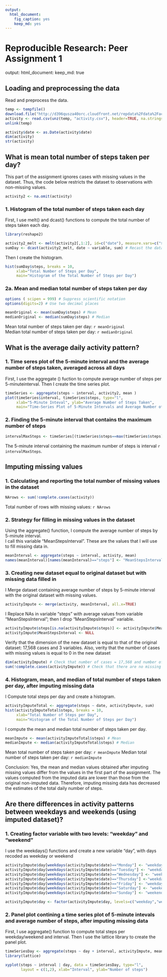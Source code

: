 ```yaml
---
output:
  html_document:
    fig_caption: yes
    keep_md: yes
---
```

# Reproducible Research: Peer Assignment 1

output:
  html_document: 
    keep_md: true


## Loading and preprocessing the data

Read and preprocess the data.

```r
temp <- tempfile()
download.file("http://d396qusza40orc.cloudfront.net/repdata%2Fdata%2Factivity.zip", temp)
activity <- read.csv(unz(temp, "activity.csv"), header=TRUE, na.strings="NA")
unlink(temp)

activity$date <- as.Date(activity$date)
dim(activity)
str(activity)
```


## What is mean total number of steps taken per day?

This part of the assignment ignores cases with missing values in the dataset.  Thus, the code below restricts the dataset to observations with non-missing values.


```r
activity2 <- na.omit(activity)
```


### 1. Histogram of the total number of steps taken each day

First, I use melt() and dcast() functions to compute the total number of steps taken each day.

```r

library(reshape2)

activity2_melt <- melt(activity2[,1:2], id=c("date"), measure.vars=c("steps")) # Melt data (using two variables: steps and date)
sumDay <- dcast(activity2_melt, date ~ variable, sum) # Recast the dataset and compute sum of steps by date
```

Then I create the histogram.

```r
hist(sumDay$steps, breaks = 10, 
     xlab="Total Number of Steps per Day", 
     main="Histogram of the Total Number of Steps per Day")
```


### 2a. Mean and median total number of steps taken per day

```r
options ( scipen = 999) # Suppress scientific notation
options(digits=2) # Use two decimal places

meanOriginal <- mean(sumDay$steps) # Mean
medianOriginal <- median(sumDay$steps) # Median
```

Mean total number of steps taken per day: `r meanOriginal`  
Median total number of steps taken per day: `r medianOriginal`     


## What is the average daily activity pattern?

### 1. Time seres plot of the 5-minute interval and the average number of steps taken, averaged across all days

First, I use the aggregate () fuction to compute average number of steps per 5-minuteinterval.
Then I create the time series plot.

```r
timeSeries <- aggregate(steps ~ interval, activity2, mean )
plot(timeSeries$interval, timeSeries$steps, type="l",
     xlab="5-Minute Inteval", ylab="Average Number of Steps Taken",
     main="Time-Series Plot of 5-Minute Intervals and Average Number of Steps")
```

### 2. Finding the 5-minute interval that contains the maximum number of steps

```r
intervalMaxSteps <- timeSeries[(timeSeries$steps==max(timeSeries$steps)), c("interval")]
```

The 5-minute interval containing the maximum number of steps is interval `r intervalMaxSteps`. 

## Imputing missing values

### 1. Calculating and reporting the total number of missing values in the dataset

```r
NArows <- sum(!complete.cases(activity))
```

Total number of rows with missing values: `r NArows`


### 2. Strategy for filling in missing values in the dataset

Using  the aggregate() function, I compute the average number of steps by 5-minute interval.  
I call this variable "MeanStepsInterval". These are the values that I will use to fill missing data in.

```r
meanInterval <- aggregate(steps ~ interval, activity, mean)
names(meanInterval)[names(meanInterval)=="steps"] <- "MeanStepsInterval" 
```

### 3. Creating new dataset equal to original dataset but with missing data filled in


I Merge dataset containing average number of steps by 5-minute interval with the original dataset with missing values.

```r
activityImpute <- merge(activity, meanInterval, all.x=TRUE)
```
      
I Replace NAs in variable "steps" with average values from variable "MeanStepsInterval"; then I drop "MeanStepsInterval" variable. 

```r
activityImpute$steps[is.na(activityImpute$steps)] <- activityImpute$MeanStepsInterval
activityImpute$MeanStepsInterval <- NULL
```

Verify that the dimension of the new dataset is equal to that of the original dataset: 17,568 cases and 3 variables.
Also, verity that the number of cases with missing values is equal to 0 in the new dataset

```r
dim(activityImpute) # Check that number of cases = 17,568 and number of variables = 3
sum(!complete.cases(activityImpute)) # Check that there are no missing values
```

### 4. Histogram, mean, and median of total number of steps taken per day, after imputing missing data

I Compute total steps per day and create a histogram.

```r
activityImputeTotal <- aggregate(steps ~ date, activityImpute, sum)
hist(activityImputeTotal$steps, breaks = 10, 
     xlab="Total Number of Steps per Day", 
     main="Histogram of the Total Number of Steps per Day")
```

I compute the mean and median total number of steps taken per day.

```r
meanImpute <- mean(activityImputeTotal$steps) # Mean
medianImpute <- median(activityImputeTotal$steps) # Median
```

Mean total number of steps taken per day: `r meanImpute` 
Median total number of steps taken per day: `r medianImpute`



Conclusion: Yes, the mean and median values obtained after imputing missing values differ from the values in the first part of the assignment. The values computed from the imputed data are lower than those from the original non-imputed data. Therefore, imputing missing data has decreased the estimates of the total daily number of steps. 

## Are there differences in activity patterns between weekdays and weekends (using imputed dataset)?

### 1. Creating factor variable with two levels: "weekday" and "weekend"

I use the weekdays() functions and create a new variable "day", with days recoded as weekday or weekend

``` r
activityImpute$day[weekdays(activityImpute$date)=="Monday"] <- "weekday"
activityImpute$day[weekdays(activityImpute$date)=="Tuesday"] <- "weekday"
activityImpute$day[weekdays(activityImpute$date)=="Wednesday"] <- "weekday"
activityImpute$day[weekdays(activityImpute$date)=="Thursday"] <-"weekday"
activityImpute$day[weekdays(activityImpute$date)=="Friday"] <- "weekday"
activityImpute$day[weekdays(activityImpute$date)=="Saturday"] <- "weekend"
activityImpute$day[weekdays(activityImpute$date)=="Sunday"] <- "weekend"

activityImpute$day <- factor(activityImpute$day, levels=c("weekday","weekend"))
```

### 2. Panel plot contining a time series plot of 5-minute intevals and average number of steps, after imputing missing data

First, I use aggregate() function to compute total steps per weekday/weekend and interval.
Then I use the lattice library to create the panel plot.

```r
timeSeriesDay <- aggregate(steps ~ day + interval, activityImpute, mean ) 
library(lattice)

xyplot(steps ~ interval | day, data = timeSeriesDay, type="l", 
       layout = c(1,2), xlab="Interval", ylab="Number of steps")
```
